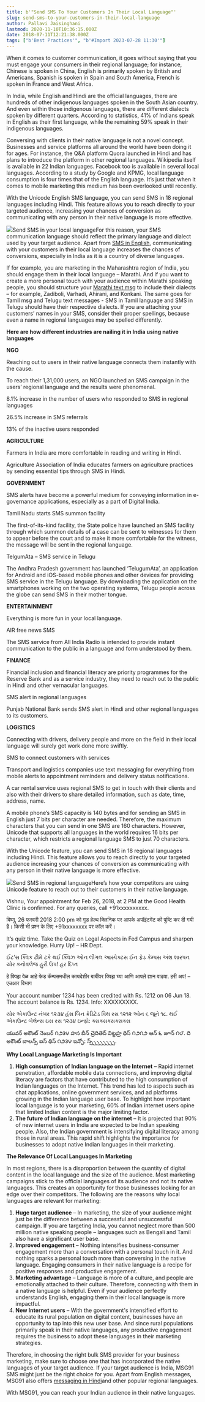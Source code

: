 ```yaml
---
title: b'"Send SMS To Your Customers In Their Local Language"'
slug: send-sms-to-your-customers-in-their-local-language
author: Pallavi Jaisinghani
lastmod: 2020-11-10T10:36:15.000Z
date: 2018-07-11T12:21:38.000Z
tags: ["b'Best Practices'", "b'#Import 2023-07-28 11:30'"]
---
```


When it comes to customer communication, it goes without saying that you must engage your consumers in their regional language; for instance, Chinese is spoken in China, English is primarily spoken by British and Americans, Spanish is spoken in Spain and South America, French is spoken in France and West Africa.

In India, while English and Hindi are the official languages, there are hundreds of other indigenous languages spoken in the South Asian country. And even within those indigenous languages, there are different dialects spoken by different quarters. According to statistics, 41% of Indians speak in English as their first language, while the remaining 59% speak in their indigenous languages.

Conversing with clients in their native language is not a novel concept. Businesses and service platforms all around the world have been doing it for ages. For instance, the Q&A platform Quora launched in Hindi and has plans to introduce the platform in other regional languages. Wikipedia itself is available in 22 Indian languages. Facebook too is available in several local languages. According to a study by Google and KPMG, local language consumption is four times that of the English language. It’s just that when it comes to mobile marketing this medium has been overlooked until recently.

With the Unicode English SMS language, you can send SMS in 18 regional languages including Hindi. This feature allows you to reach directly to your targeted audience, increasing your chances of conversion as communicating with any person in their native language is more effective.

![](https://images-msg91.s3.ap-south-1.amazonaws.com/2020/11/1280px-Indian_language_Wikipedias_word_cloud_based_on_number_of_articles.svg.png)Send SMS in your local languageFor this reason, your SMS communication language should reflect the primary language and dialect used by your target audience. Apart from [SMS in English](https://msg91.com/regional-sms/), communicating with your customers in their local language increases the chances of conversions, especially in India as it is a country of diverse languages.

If for example, you are marketing in the Maharashtra region of India, you should engage them in their local language – Marathi. And if you want to create a more personal touch with your audience within Marathi speaking people, you should structure your [Marathi text msg](https://msg91.com/regional-sms/) to include their dialects – for example, Zadiboli, Varhadi, Ahirani, and Konkani. The same goes for Tamil msg and Telugu text messages - SMS in Tamil language and SMS in Telugu should have their respective dialects. If you are attaching your customers’ names in your SMS, consider their proper spellings, because even a name in regional languages may be spelled differently.

**Here are how different industries are nailing it in India using native languages**

**NGO**

Reaching out to users in their native language connects them instantly with the cause.  


To reach their 1,31,000 users, an NGO launched an SMS campaign in the users’ regional language and the results were phenomenal.

8.1% increase in the number of users who responded to SMS in regional languages

26.5% increase in SMS referrals

13% of the inactive users responded

**AGRICULTURE**

Farmers in India are more comfortable in reading and writing in Hindi.  


Agriculture Association of India educates farmers on agriculture practices by sending essential tips through SMS in Hindi.

**GOVERNMENT**

SMS alerts have become a powerful medium for conveying information in e-governance applications, especially as a part of Digital India.  


Tamil Nadu starts SMS summon facility

The first-of-its-kind facility, the State police have launched an SMS facility through which summon details of a case can be sent to witnesses for them to appear before the court and to make it more comfortable for the witness, the message will be sent in the regional language.  


TelgumAta – SMS service in Telugu

The Andhra Pradesh government has launched ‘TelugumAta’, an application for Android and iOS-based mobile phones and other devices for providing SMS service in the Telugu language. By downloading the application on the smartphones working on the two operating systems, Telugu people across the globe can send SMS in their mother tongue.  


**ENTERTAINMENT**

Everything is more fun in your local language.  


AIR free news SMS

The SMS service from All India Radio is intended to provide instant communication to the public in a language and form understood by them.  


**FINANCE**

Financial inclusion and financial literacy are priority programmes for the Reserve Bank and as a service industry, they need to reach out to the public in Hindi and other vernacular languages.  


SMS alert in regional languages

Punjab National Bank sends SMS alert in Hindi and other regional languages to its customers.  


**LOGISTICS**

Connecting with drivers, delivery people and more on the field in their local language will surely get work done more swiftly.  


SMS to connect customers with services

Transport and logistics companies use text messaging for everything from mobile alerts to appointment reminders and delivery status notifications.  


A car rental service uses regional SMS to get in touch with their clients and also with their drivers to share detailed information, such as date, time, address, name.  


A mobile phone’s SMS capacity is 140 bytes and for sending an SMS in English just 7 bits per character are needed. Therefore, the maximum characters that you can send in one SMS are 160 characters. However, Unicode that supports all languages in the world requires 16 bits per character, which restricts a regional language SMS to just 70 characters.  


With the Unicode feature, you can send SMS in 18 regional languages including Hindi. This feature allows you to reach directly to your targeted audience increasing your chances of conversion as communicating with any person in their native language is more effective.  


![](https://images-msg91.s3.ap-south-1.amazonaws.com/2020/11/Send-SMS-in-Regional-languages-using-Regional-SMS-API---MSG91-COM.png)Send SMS in regional languageHere’s how your competitors are using Unicode feature to reach out to their customers in their native language.

Vishnu, Your appointment for Feb 26, 2018, at 2 PM at the Good Health Clinic is confirmed. For any queries, call +91xxxxxxxxxx.

विष्णू, 26 फरवरी 2018 2:00 pm को गुड हेल्थ क्लिनिक पर आपके अपॉइंटमेंट की पुष्टि कर दी गयी है। किसी भी प्रश्न के लिए +91xxxxxxxx पर कॉल करें।  


It’s quiz time. Take the Quiz on Legal Aspects in Fed Campus and sharpen your knowledge. Hurry Up! – HR Dept.

ઈટ’સ ક્વિક ટીમે ટકે થઈ ક્વિઝ ઓન લીગલ આસ્પેક્ટસ ઈન ફેડ કેમ્પસ અંશ શારપન યોર કનોવલેજ હુરી ઉપ! હર દિપ્ત  


हे क्विझ वेळ आहे फेड कॅम्पसमधील कायदेशीर बाबींवर क्विझ घ्या आणि आपले ज्ञान वाढवा. हरी अप! – एचआर विभाग  


Your account number 1234 has been credited with Rs. 1212 on 06 Jun 18. The account balance is Rs. 1234. Info: XXXXXXXXX.

યોર એકાઉન્ટ નંબર ૧૨૩૪ હંસ બિન ક્રેડિટેડ વિથ રસ ૧૨૧૨ ઓન ૬ જૂને ૧૮. થઈ એકાઉન્ટ બેલેન્સ ઇસ રસ ૧૨૩૪ ઇન્ફો: ક્સક્સક્સક્સક્સ  


యువర్ అకౌంట్ నెంబర్ ౧౨౩౪ హస బీన్ చ్రెదితెద్ విట్టహ్ర థిస్ ౧౨౧౨ ఆన్ ౬ జూన్ ౧౮. ది అకౌంట్ బాలన్స్ ఐస్ థిస్ ౧౨౩౪ ఇన్ఫో: స్స్స్స్స్స్స్స్స్.  


**Why Local Language Marketing Is Important**

1. **High consumption of Indian language on the Internet** – Rapid internet penetration, affordable mobile data connections, and improving digital literacy are factors that have contributed to the high consumption of Indian languages on the Internet. This trend has led to aspects such as chat applications, online government services, and ad platforms growing in the Indian language user base. To highlight how important local language is to your marketing, 60% of Indian internet users opine that limited Indian content is the major limiting factor.
2. **The future of Indian language on the internet** – It is projected that 90% of new internet users in India are expected to be Indian speaking people. Also, the Indian government is intensifying digital literacy among those in rural areas. This rapid shift highlights the importance for businesses to adopt native Indian languages in their marketing.

**The Relevance Of Local Languages In Marketing**

In most regions, there is a disproportion between the quantity of digital content in the local language and the size of the audience. Most marketing campaigns stick to the official languages of its audience and not its native languages. This creates an opportunity for those businesses looking for an edge over their competitors. The following are the reasons why local languages are relevant for marketing:

1. **Huge target audience** – In marketing, the size of your audience might just be the difference between a successful and unsuccessful campaign. If you are targeting India, you cannot neglect more than 500 million native speaking people – languages such as Bengali and Tamil also have a significant user base.
2. **Improved engagement** – Nothing intensifies business-consumer engagement more than a conversation with a personal touch in it. And nothing sparks a personal touch more than conversing in the native language. Engaging consumers in their native language is a recipe for positive responses and productive engagement.
3. **Marketing advantage** – Language is more of a culture, and people are emotionally attached to their culture. Therefore, connecting with them in a native language is helpful. Even if your audience perfectly understands English, engaging them in their local language is more impactful.
4. **New Internet users** – With the government's intensified effort to educate its rural population on digital content, businesses have an opportunity to tap into this new user base. And since rural populations primarily speak in their native languages, any productive engagement requires the business to adopt these languages in their marketing strategies.

Therefore, in choosing the right bulk SMS provider for your business marketing, make sure to choose one that has incorporated the native languages of your target audience. If your target audience is India, MSG91 SMS might just be the right choice for you. Apart from English messages, MSG91 also offers [messaging in Hindi](https://msg91.com/regional-sms/)and other popular regional languages. 

With MSG91, you can reach your Indian audience in their native languages.

